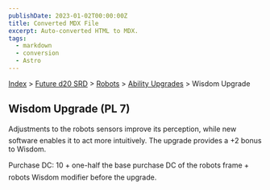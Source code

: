 ```yaml
---
publishDate: 2023-01-02T00:00:00Z
title: Converted MDX File
excerpt: Auto-converted HTML to MDX.
tags:
  - markdown
  - conversion
  - Astro
---
```


[Index](-index) > [Future d20 SRD](future-d20-srd-index) > [Robots](future-d20-srd-robots-index) > [Ability Upgrades](future-d20-srd-robots-ability-upgrades-index) > Wisdom Upgrade

## Wisdom Upgrade (PL 7)

Adjustments to the robots sensors improve its perception, while new software enables it to act more intuitively. The upgrade provides a +2 bonus to Wisdom.

Purchase DC: 10 + one-half the base purchase DC of the robots frame + robots Wisdom modifier before the upgrade.
